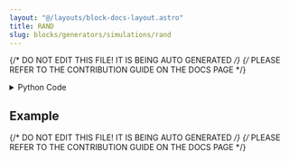 ```yaml
---
layout: "@/layouts/block-docs-layout.astro"
title: RAND
slug: blocks/generators/simulations/rand
---
```


{/* DO NOT EDIT THIS FILE! IT IS BEING AUTO GENERATED */}
{/* PLEASE REFER TO THE CONTRIBUTION GUIDE ON THE DOCS PAGE */}


<PythonDocsDisplay docstring={docstring} />

<details>
<summary>Python Code</summary>

```python
import random
import numpy as np
from flojoy import flojoy, Scalar, Vector, display, DataContainer
from typing import Literal, Optional


@flojoy
def RAND(
    default: Optional[DataContainer] = None,
    distribution: Literal["normal", "uniform", "poisson"] = "normal",
    size: int = 1000,
    lower_bound: float = 0,
    upper_bound: float = 1,
    normal_mean: float = 0,
    normal_standard_deviation: float = 1,
    poisson_events: float = 1,
) -> Vector | Scalar:
    """The RAND node generates a random number or a list of random numbers, depending on the distribution selected.

    Inputs
    ------
    default : DataContainer
        unused in this node

    Parameters
    ----------
    distribution : select
        the distribution over the random samples
    size : int
        the size of the output. =1 outputs Scalar, >1 outputs Vector
    lower_bound : float
        the lower bound of the output interval
    upper_bound : float
        the upper bound of the output interval
    normal_mean : float
        the mean or "center" of the normal distribution
    normal_standard_deviation : float
        the spread or "width" of the normal distribution
    poisson_events : float
        the expected number of events occurring in a fixed time-interval when distribution is poisson

    Returns
    -------
    Scalar|Vector
        Vector if size > 1
        v: the random samples

        Scalar if size = 1
        c: the random number
    """

    assert size >= 1, "Size must be greater than or equal to than 1"

    if upper_bound < lower_bound:
        upper_bound, lower_bound = lower_bound, upper_bound

    seed = random.randint(1, 10000)
    my_generator = np.random.default_rng(seed)

    match distribution:
        case "uniform":
            y = my_generator.uniform(low=lower_bound, high=upper_bound, size=size)
        case "normal":
            y = my_generator.normal(
                loc=normal_mean, scale=normal_standard_deviation, size=size
            )
        case "poisson":
            y = my_generator.poisson(lam=poisson_events, size=size)

    if size > 1:
        return Vector(v=y)

    return Scalar(c=float(y[0]))


@display
def OVERLOAD(size, lower_bound, upper_bound, distribution="uniform") -> None:
    return None


@display
def OVERLOAD(
    size, normal_mean, normal_standard_deviation, distribution="normal"
) -> None:
    return None


@display
def OVERLOAD(size, poisson_events, distribution="poisson") -> None:
    return None

```

[Find this Flojoy Block on GitHub](https://github.com/flojoy-ai/blocks/blob/main/blocks/GENERATORS/SIMULATIONS/RAND/RAND.py)

</details>

## Example


<GetHelpWidget />


<AppDisplay app={app} blockName="RAND" client:visible />


<Example />

{/* DO NOT EDIT THIS FILE! IT IS BEING AUTO GENERATED */}
{/* PLEASE REFER TO THE CONTRIBUTION GUIDE ON THE DOCS PAGE */}
